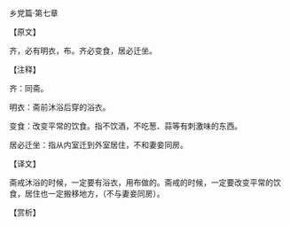 

乡党篇·第七章

【原文】

齐，必有明衣，布。齐必变食，居必迁坐。

【注释】

齐：同斋。

明衣：斋前沐浴后穿的浴衣。

变食：改变平常的饮食。指不饮酒，不吃葱、蒜等有刺激味的东西。

居必迁坐：指从内室迁到外室居住，不和妻妾同房。

【译文】

斋戒沐浴的时候，一定要有浴衣，用布做的。斋戒的时候，一定要改变平常的饮食，居住也一定搬移地方，（不与妻妾同房）。

【赏析】

